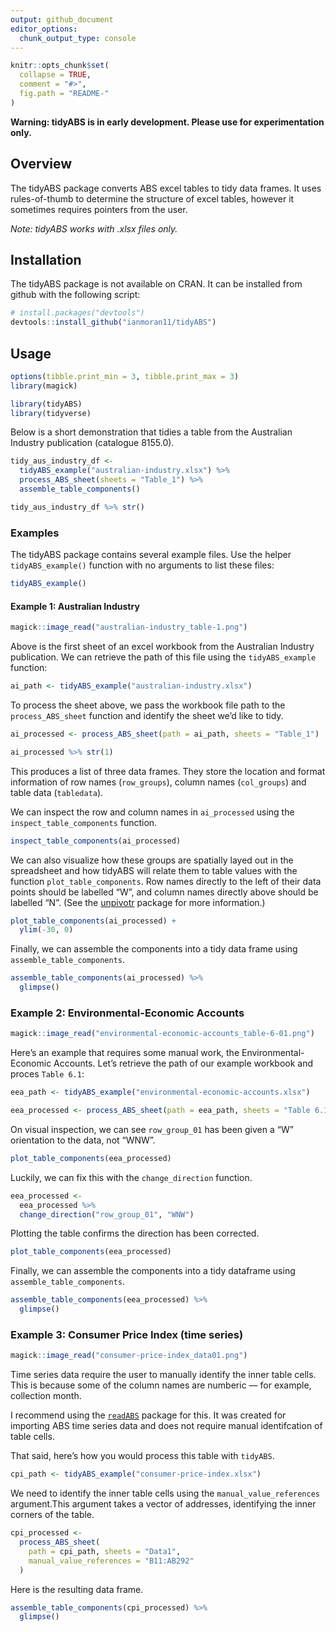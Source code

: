 ```yaml
---
output: github_document
editor_options: 
  chunk_output_type: console
---
```


<!-- README.md is generated from README.Rmd. Please edit that file -->

```r
knitr::opts_chunk$set(
  collapse = TRUE,
  comment = "#>",
  fig.path = "README-"
)
```


**Warning: tidyABS is in early development. Please use for experimentation only.**

## Overview

The tidyABS package converts ABS excel tables to tidy data frames. It uses rules-of-thumb to determine the structure of excel tables, however it sometimes requires pointers from the user. 


_Note: tidyABS works with .xlsx files only._

## Installation

The tidyABS package is not available on CRAN. It can be installed from github with the following script:
 
```r
# install.packages("devtools")
devtools::install_github("ianmoran11/tidyABS")
```

## Usage

```r
options(tibble.print_min = 3, tibble.print_max = 3)
library(magick)
```

```r
library(tidyABS)
library(tidyverse)
```

Below is a short demonstration that tidies a table from the Australian Industry publication (catalogue 8155.0). 
```r

tidy_aus_industry_df <-
  tidyABS_example("australian-industry.xlsx") %>%
  process_ABS_sheet(sheets = "Table_1") %>%
  assemble_table_components()

tidy_aus_industry_df %>% str()
```

### Examples

The tidyABS package contains several example files. Use the helper `tidyABS_example()` function with no arguments to list these files:

```r
tidyABS_example()
```

#### Example 1: Australian Industry

```r
magick::image_read("australian-industry_table-1.png")
```

Above is the  first sheet of an excel workbook from the Australian Industry publication. We can retrieve the path of this file  using the `tidyABS_example` function:

```r
ai_path <- tidyABS_example("australian-industry.xlsx")
```

To process the sheet above, we pass the workbook file path to the `process_ABS_sheet` function and identify the sheet we'd like to tidy. 

```r
ai_processed <- process_ABS_sheet(path = ai_path, sheets = "Table_1")

ai_processed %>% str(1)
```

This produces a list of three data frames. They store the location and format information of row names (`row_groups`), column names (`col_groups`) and table data (`tabledata`).  

We can inspect the row and column names in  `ai_processed` using the `inspect_table_components` function.

```r
inspect_table_components(ai_processed)
```

We can also visualize how these groups are spatially layed out in the spreadsheet and how tidyABS will relate them to table values with the function `plot_table_components`. Row names directly to the left of their data points should be labelled "W", and column names directly above should be labelled "N". (See the [unpivotr](https://github.com/nacnudus/unpivotr) package for more information.)

```r
plot_table_components(ai_processed) +
  ylim(-30, 0)
```

Finally, we can assemble the components into a tidy data frame using `assemble_table_components`.

```r
assemble_table_components(ai_processed) %>%
  glimpse()
```

### Example 2: Environmental-Economic Accounts

```r
magick::image_read("environmental-economic-accounts_table-6-01.png")
```

Here's an example that requires some manual work, the Environmental-Economic Accounts. Let's retrieve the path of our example workbook and proces `Table 6.1`:

```r
eea_path <- tidyABS_example("environmental-economic-accounts.xlsx")

eea_processed <- process_ABS_sheet(path = eea_path, sheets = "Table 6.1")
```

On visual inspection, we can see `row_group_01` has been given a "W" orientation to the data, not "WNW". 

```r
plot_table_components(eea_processed)
```

Luckily, we can fix this with the `change_direction` function. 

```r
eea_processed <-
  eea_processed %>%
  change_direction("row_group_01", "WNW")
```

Plotting the table confirms the direction has been corrected. 

```r
plot_table_components(eea_processed)
```

Finally, we can assemble the components into a tidy dataframe using `assemble_table_components`.

```r
assemble_table_components(eea_processed) %>%
  glimpse()
```

### Example 3: Consumer Price Index (time series)

```r
magick::image_read("consumer-price-index_data01.png")
```

Time series data require the user to manually identify the inner table cells. This is because some of the column names are numberic --- for example, collection month. 

I recommend using the [`readABS`](https://github.com/MattCowgill/readabs) package for this. It was created for importing ABS time series data and does not require manual identifcation of table cells. 

That said, here's how you would process this table with `tidyABS`.

```r
cpi_path <- tidyABS_example("consumer-price-index.xlsx")
```

We need to identify the inner table cells using the `manual_value_references` argument.This argument takes a vector of addresses, identifying the inner corners of the table. 

```r
cpi_processed <-
  process_ABS_sheet(
    path = cpi_path, sheets = "Data1",
    manual_value_references = "B11:AB292"
  )
```

Here is the resulting data frame. 

```r
assemble_table_components(cpi_processed) %>%
  glimpse()
```
